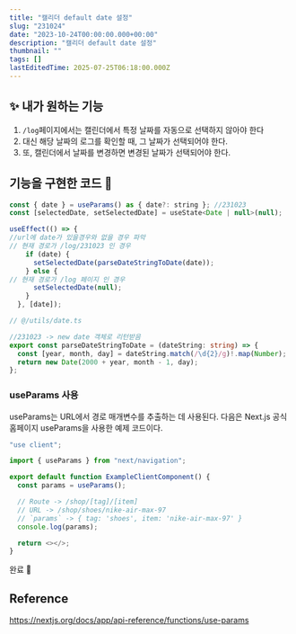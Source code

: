 ```yaml
---
title: "캘리더 default date 설정"
slug: "231024"
date: "2023-10-24T00:00:00.000+00:00"
description: "캘리더 default date 설정"
thumbnail: ""
tags: []
lastEditedTime: 2025-07-25T06:18:00.000Z
---
```


## ✨ 내가 원하는 기능

1. `/log`페이지에서는 캘린더에서 특정 날짜를 자동으로 선택하지 않아야 한다
2. 대신 해당 날짜의 로그를 확인할 때, 그 날짜가 선택되어야 한다.
3. 또, 캘린더에서 날짜를 변경하면 변경된 날짜가 선택되어야 한다.

## 기능을 구현한 코드 🧐

```javascript
const { date } = useParams() as { date?: string }; //231023
const [selectedDate, setSelectedDate] = useState<Date | null>(null);

useEffect(() => {
//url에 date가 있을경우와 없을 경우 파악
// 현재 경로가 /log/231023 인 경우
    if (date) {
      setSelectedDate(parseDateStringToDate(date));
    } else {
// 현재 경로가 /log 페이지 인 경우
      setSelectedDate(null);
    }
  }, [date]);
```

```typescript
// @/utils/date.ts

//231023 -> new date 객체로 리턴받음
export const parseDateStringToDate = (dateString: string) => {
  const [year, month, day] = dateString.match(/\d{2}/g)!.map(Number);
  return new Date(2000 + year, month - 1, day);
};
```

### useParams 사용

useParams는 URL에서 경로 매개변수를 추출하는 데 사용된다. 다음은 Next.js 공식홈페이지 useParams을 사용한 예제 코드이다.

```javascript
"use client";

import { useParams } from "next/navigation";

export default function ExampleClientComponent() {
  const params = useParams();

  // Route -> /shop/[tag]/[item]
  // URL -> /shop/shoes/nike-air-max-97
  // `params` -> { tag: 'shoes', item: 'nike-air-max-97' }
  console.log(params);

  return <></>;
}
```

완료 🚀

## Reference

https://nextjs.org/docs/app/api-reference/functions/use-params